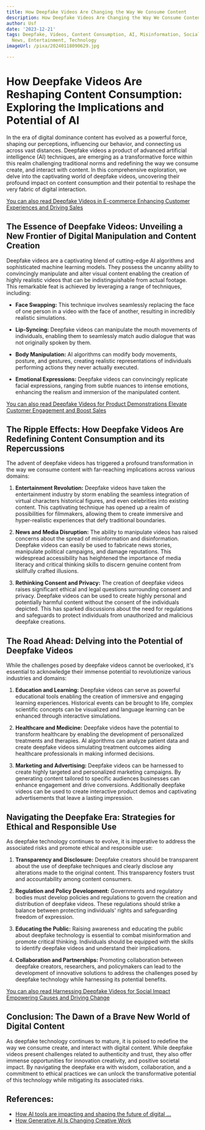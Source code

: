 ```yaml
---
title: How Deepfake Videos Are Changing the Way We Consume Content
description: How Deepfake Videos Are Changing the Way We Consume Content
author: Usf
date: '2023-12-21'
tags: Deepfake, Videos, Content Consumption, AI, Misinformation, Social Media, Filmmaking,
  News, Entertainment, Technology
imageUrl: /pixa/20240118090629.jpg

---
```

# How  Deepfake Videos Are Reshaping Content Consumption: Exploring the Implications and  Potential of AI

In the era of digital dominance content has evolved as a powerful force, shaping our perceptions, influencing our behavior, and connecting us across vast distances. Deepfake videos a product of advanced artificial intelligence (AI) techniques, are emerging as a transformative force within this realm challenging traditional norms and  redefining the way we consume create, and  interact with content. In this comprehensive exploration, we delve into the captivating world of deepfake videos, uncovering their profound impact on content consumption and  their potential to reshape the  very fabric of digital interaction.

[You can also read Deepfake Videos in E-commerce Enhancing Customer Experiences and Driving Sales](Deepfake%20Videos%20in%20E-commerce%20Enhancing%20Customer%20Experiences%20and%20Driving%20Sales)


## The Essence of Deepfake Videos: Unveiling  a New Frontier of Digital Manipulation and Content  Creation

Deepfake videos are a captivating blend of cutting-edge AI algorithms and sophisticated machine learning models. They possess the uncanny ability  to convincingly manipulate and  alter  visual content enabling the creation of highly realistic videos that can be indistinguishable from actual  footage. This remarkable  feat is achieved by leveraging  a range of techniques, including:

* **Face Swapping:** This technique involves seamlessly replacing the  face of one person in a video with the  face of another, resulting  in incredibly realistic simulations.

* **Lip-Syncing:** Deepfake videos can manipulate the mouth movements of individuals,  enabling them to seamlessly match audio dialogue that was not  originally spoken by them.

* **Body Manipulation:** AI algorithms can modify body movements, posture, and  gestures, creating realistic representations of individuals performing actions they never actually executed.

* **Emotional Expressions:** Deepfake videos can convincingly replicate facial expressions, ranging from  subtle nuances to intense emotions, enhancing the realism and immersion of the manipulated content.

[You can also read Deepfake  Videos  for Product Demonstrations Elevate  Customer Engagement and Boost Sales](Deepfake%20Videos%20for%20Product%20Demonstrations%20Elevate%20Customer%20Engagement%20and%20Boost%20Sales)


## The Ripple  Effects: How Deepfake Videos Are Redefining Content Consumption and its Repercussions

The advent of deepfake videos has triggered a profound transformation in the way  we consume content with far-reaching implications across  various domains:

1. **Entertainment Revolution:**  Deepfake videos have taken the entertainment industry by  storm enabling the seamless integration of virtual characters  historical figures, and  even celebrities into existing content. This captivating  technique has opened up  a realm of possibilities for filmmakers, allowing them to create immersive and hyper-realistic experiences that defy traditional boundaries.

2. **News and Media Disruption:**  The ability to manipulate videos has raised  concerns about the spread of misinformation and disinformation.  Deepfake videos can easily be used to fabricate news stories, manipulate  political campaigns, and damage reputations. This widespread accessibility has heightened the importance of media literacy and  critical thinking skills to discern genuine content from skillfully crafted illusions.

3.  **Rethinking Consent and Privacy:** The creation of deepfake videos raises significant ethical and legal questions  surrounding consent and privacy.  Deepfake videos can be used to create highly personal and potentially harmful content  without the consent of the individuals depicted. This has sparked discussions  about the need for regulations and safeguards to protect individuals from unauthorized and malicious deepfake creations.

## The Road Ahead: Delving into the Potential of  Deepfake Videos

While the challenges posed by deepfake videos cannot be overlooked, it's essential to acknowledge their immense potential to revolutionize  various industries  and domains:

1.  **Education and Learning:** Deepfake videos can serve as  powerful educational tools enabling the creation of immersive and engaging  learning experiences. Historical  events can be brought to life, complex scientific concepts can be visualized and language learning can be enhanced through interactive simulations.

2. **Healthcare and Medicine:** Deepfake videos  have the potential to transform healthcare by enabling the  development of personalized treatments and therapies.  AI algorithms can analyze patient data  and create deepfake videos simulating treatment  outcomes aiding healthcare professionals in making informed decisions.

3.  **Marketing and Advertising:** Deepfake videos can  be harnessed to create highly  targeted and personalized marketing campaigns. By generating content tailored to specific audiences  businesses can enhance engagement and drive  conversions. Additionally deepfake videos can be used to create interactive  product demos and captivating advertisements that leave a lasting impression.

## Navigating the Deepfake Era: Strategies for Ethical and Responsible Use

As  deepfake technology continues to evolve, it is imperative  to address the associated risks and promote ethical  and responsible use:

1. **Transparency and Disclosure:** Deepfake creators  should be  transparent about the use of deepfake techniques and clearly disclose any alterations made to the original  content. This transparency fosters trust and accountability among content consumers.

2.  **Regulation and Policy Development:** Governments and regulatory bodies  must develop policies and regulations to govern the creation  and distribution of deepfake videos.  These regulations should strike a balance  between protecting individuals' rights and safeguarding freedom of expression.

3. **Educating the Public:** Raising awareness and educating the public about deepfake technology is essential to combat  misinformation and promote critical thinking. Individuals should be  equipped  with the skills to identify deepfake videos and understand their implications.

4. **Collaboration and Partnerships:** Promoting  collaboration  between deepfake creators, researchers, and policymakers can lead to the development of  innovative solutions to address the challenges posed  by deepfake technology while harnessing its potential benefits.

[You can also  read Harnessing Deepfake Videos  for Social Impact Empowering Causes and Driving Change](Harnessing%20Deepfake%20Videos%20for%20Social%20Impact%20Empowering%20Causes%20and%20Driving%20Change)


## Conclusion: The Dawn  of a  Brave New  World  of  Digital Content

As  deepfake technology continues to mature, it is poised to redefine the way we consume create, and interact with digital  content. While deepfake videos present challenges related to authenticity and trust, they also offer immense opportunities for innovation creativity, and positive societal  impact. By navigating the deepfake era with wisdom, collaboration, and a commitment to ethical practices we  can unlock the transformative potential of this technology while mitigating  its associated risks.

## References:
- [How AI tools are impacting and shaping the future of digital ...](https://www.ie.edu/uncover-ie/how-ai-tools-are-impacting-and-shaping-the-future-of-digital-marketing-strategies/)
- [How Generative AI Is Changing Creative Work](https://hbr.org/2022/11/how-generative-ai-is-changing-creative-work)
